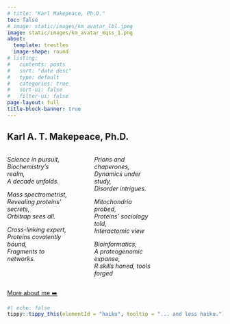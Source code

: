 ```yaml
---
# title: "Karl Makepeace, Ph.D."
toc: false
# image: static/images/km_avatar_lbl.jpeg
image: static/images/km_avatar_mqss_1.png
about:
  template: trestles
  image-shape: round
# listing:
#   contents: posts
#   sort: "date desc"
#   type: default
#   categories: true
#   sort-ui: false
#   filter-ui: false
page-layout: full
title-block-banner: true
---
```



<!-- ./index.qmd -->

## Karl A. T. Makepeace, Ph.D.

<!-- > To ask what others have not is the surest path to advantage. -->

<!-- ## Purpose of this Personal Website -->

<!-- The primary purpose of this site is to provide a stable and consistent "home base" on the web that's solely under my control and anyone can visit (no logins needed!). -->

<!-- ### Motivation(s) -->

<!-- Initially motivated by [Posit](https://posit.co/) (formerly [RStudio](https://posit.co/blog/rstudio-is-now-posit/)) recently ([July 2022](https://posit.co/blog/announcing-quarto-a-new-scientific-and-technical-publishing-system/)) releasing [Quarto](https://quarto.org/) (and moving on from `rmarkdown`). Getting the personal webpage up-and-running was a good way to play around with the new system. Also, it's simple enough to (hopefully) keep up with + maintain the site. -->

<!-- It allows me to: -->

<!-- -   showcase myself -->

<!-- -   share my research and other interests -->

<!-- -   develop my thoughts on various topics -->

<!-- -   link to me elsewhere on the web -->




:::: {.columns}
::: {.column width="36%"}
*Science in pursuit,\
Biochemistry's realm,\
A decade unfolds.*

*Mass spectrometrist,\
Revealing proteins' secrets,\
Orbitrap sees all.*

*Cross-linking expert,\
Proteins covalently bound,\
Fragments to networks.*

:::

::: {.column width="5%"}
<!-- empty column to create gap -->
:::

::: {.column width="36%"}
*Prions and chaperones,\
Dynamics under study,\
Disorder intrigues.*

*Mitochondria probed,\
Proteins' sociology told,\
Interactomic view*

*Bioinformatics,\
A proteogenomic expanse,\
R skills honed, tools forged*
:::

::: {.column width="35%"}
<!-- empty column to create gap -->
:::
::::


[More about me ➡️](about.qmd){id='haiku'}


<!-- With a background in mass spectrometry, structural proteomics, and bioinformatics, my focus lies in synergizing these disciplines. This convergence not only enhances our comprehension of biological phenomena but also lays the groundwork for innovative technologies, advanced analytical methods, and the potential for novel therapeutic breakthroughs. -->


```r
#| echo: false
tippy::tippy_this(elementId = "haiku", tooltip = "... and less haiku.")
```
